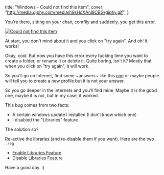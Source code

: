   title: "Windows - Could not find this item",
  cover: "http://media.giphy.com/media/h9sHcXAnI9OBG/giphy.gif",
}

You're there, sitting on your chair, comfily and suddenly, you get this error.

[![Could not find this item](/images/windows-could-not-find-this-item/bug.png)](/images/windows-could-not-find-this-item/bug.png)

At start, you don't mind about it and you click on "try again". And oh! It works!

Okay, cool. But now you have this error every fucking time you want to create a folder, or rename it or delete it. Quite boring, isn't it? Mostly that when you click on "try again", it will work.

So you'll go on Internet, find some ~answers~ like this [one](http://answers.microsoft.com/en-us/windows/forum/windows_7-files/renaming-any-folder-produces-could-not-find-this/d907e1d0-648b-4b26-a377-c5116238f336) or maybe people will tell you to create a new profile but it is not your answer.

So you go deeper in the internets and you'll find mine. Maybe it is the good one, maybe it is not, but in my case, it worked.

This bug comes from two facts:

- A certain windows update I installed (I don't know which one)
- I disabled the "Libraries" feature

The solution so?

Re-active the libraries (and re-disable them if you want). Here are the two `.reg`

- [Enable Libraries Feature](/files/windows-could-not-find-this-item/EnableLibrariesFeature.reg)
- [Disable Libraries Feature](/files/windows-could-not-find-this-item/DisableLibariesFeature.reg)

Have a good day. :)
